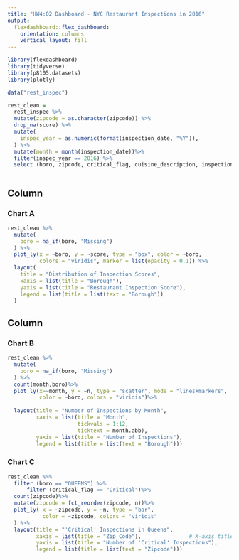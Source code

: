 ```yaml
---
title: "HW4:Q2 Dashboard - NYC Restaurant Inspections in 2016"
output: 
  flexdashboard::flex_dashboard:
    orientation: columns
    vertical_layout: fill
---
```


```r
library(flexdashboard)
library(tidyverse)
library(p8105.datasets)
library(plotly)
```

```r
data("rest_inspec")

rest_clean =
  rest_inspec %>%
  mutate(zipcode = as.character(zipcode)) %>%
  drop_na(score) %>%
  mutate(
    inspec_year = as.numeric(format(inspection_date, "%Y")),
  ) %>%
  mutate(month = month(inspection_date))%>%
  filter(inspec_year == 2016) %>%
  select (boro, zipcode, critical_flag, cuisine_description, inspection_date, inspec_year, month, score)
```

```r

```


Column {data-width=550}
-----------------------------------------------------------------------

### Chart A

```r
rest_clean %>%
  mutate(
    boro = na_if(boro, "Missing") 
  ) %>%
  plot_ly(x = ~boro, y = ~score, type = "box", color = ~boro, 
          colors = "viridis", marker = list(opacity = 0.1)) %>%
  layout(
    title = "Distribution of Inspection Scores",
    xaxis = list(title = "Borough"),
    yaxis = list(title = "Restaurant Inspection Score"),
    legend = list(title = list(text = "Borough"))
  )
```

Column {data-width=450}
-----------------------------------------------------------------------

### Chart B

```r
rest_clean %>%
  mutate(
    boro = na_if(boro, "Missing") 
  ) %>%
  count(month,boro)%>%
  plot_ly(x=~month, y = ~n, type = "scatter", mode = "lines+markers",
          color = ~boro, colors = "viridis")%>%
  
  layout(title = "Number of Inspections by Month",
         xaxis = list(title = "Month", 
                      tickvals = 1:12, 
                      ticktext = month.abb),
         yaxis = list(title = "Number of Inspections"),
         legend = list(title = list(text = "Borough")))
```

### Chart C

```r
rest_clean %>%
  filter (boro == "QUEENS") %>%
      filter (critical_flag == "Critical")%>%
  count(zipcode)%>%
  mutate(zipcode = fct_reorder(zipcode, n))%>%
  plot_ly( x = ~zipcode, y = ~n, type = "bar", 
           color = ~zipcode, colors = "viridis"
  ) %>%
  layout(title = "'Critical' Inspections in Queens",
         xaxis = list(title = "Zip Code"),               # X-axis title
         yaxis = list(title = "Number of 'Critical' Inspections"),
         legend = list(title = list(text = "Zipcode")))
```